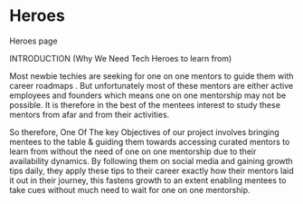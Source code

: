 # Heroes

Heroes page


INTRODUCTION (Why We Need Tech Heroes to learn from)


Most newbie techies are seeking for one on one mentors to guide them with career roadmaps . But unfortunately most of these mentors are either active employees and founders which means one on one mentorship may not be possible. It is therefore in the best of the mentees interest to study these mentors from afar and from their activities. 

So therefore, One Of The key Objectives of our project involves bringing mentees to the table & guiding them towards accessing curated mentors to learn from without the need of one on one mentorship due to their availability dynamics. By following them on social media and gaining growth tips daily, they apply these tips to their career exactly how their mentors laid it out in their journey, this fastens growth to an extent enabling mentees to take cues without much need to wait for one on one mentorship. 

